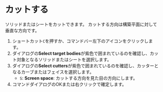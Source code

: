 
# カットする

<Reference shortcut="C" command="Cut Solid With Curve" button="" />

ソリッドまたはシートをカットできます。
カットする方向は構築平面に対して垂直な方向です。

1. ショートカット`C`を押すか、コマンドバー左下のアイコンをクリックします。
2. ダイアログの**Select target bodies**が紫色で囲まれているのを確認し、カット対象となるソリッドまたはシートを選択します。
3. ダイアログの**Select cutters**が紫色で囲まれているのを確認し、カッターとなるカーブまたはフェイスを選択します。
    - `S`: **Screen space**: カットする方向を見た目の方向にします。
4. コマンドダイアログのOKまたは右クリックで確定します。

